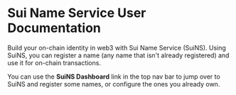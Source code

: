 # Sui Name Service User Documentation

Build your on-chain identity in web3 with Sui Name Service (SuiNS). Using SuiNS, you can register a name (any name that isn't already registered) and use it for on-chain transactions. 

You can use the **SuiNS Dashboard** link in the top nav bar to jump over to SuiNS and register some names, or configure the ones you already own.